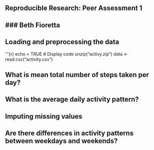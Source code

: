 ## Reproducible Research: Peer Assessment 1
### Beth Fioretta 
------------------------------------------

## Loading and preprocessing the data
'''{r}
echo = TRUE          # Display code
unzip("activy.zip")
data <- read.csv("activity.csv")

## What is mean total number of steps taken per day?



## What is the average daily activity pattern?



## Imputing missing values



## Are there differences in activity patterns between weekdays and weekends?
